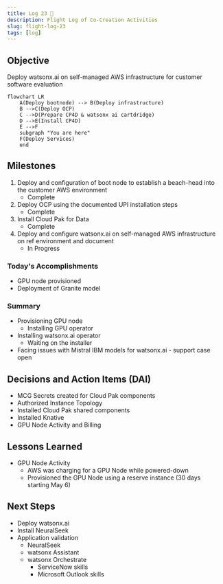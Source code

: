 ```yaml
---
title: Log 23 🛫
description: Flight Log of Co-Creation Activities
slug: flight-log-23
tags: [log]
---
```


## Objective
Deploy watsonx.ai on self-managed AWS infrastructure for customer software evaluation

```mermaid
flowchart LR
    A(Deploy bootnode) --> B(Deploy infrastructure)
    B -->C(Deploy OCP)
    C -->D(Prepare CP4D & watsonx ai cartdridge)
    D -->E(Install CP4D)
    E -->F
    subgraph "You are here"
    F(Deploy Services)
    end
```

## Milestones
1. Deploy and configuration of boot node to establish a beach-head into the customer AWS environment
    - Complete
2. Deploy OCP using the documented UPI installation steps
    - Complete
3. Install Cloud Pak for Data
    - Complete
4. Deploy and configure watsonx.ai on self-managed AWS infrastructure on ref environment and document
    - In Progress


### Today's Accomplishments
- GPU node provisioned
- Deployment of Granite model

### Summary
- Provisioning GPU node
    - Installing GPU operator
- Installing watsonx.ai operator
    - Waiting on the installer
- Facing issues with Mistral IBM models for watsonx.ai - support case open

## Decisions and Action Items (DAI)
- MCG Secrets created for Cloud Pak components
- Authorized Instance Topology
- Installed Cloud Pak shared components
- Installed Knative
- GPU Node Activity and Billing

## Lessons Learned
- GPU Node Activity
    - AWS was charging for a GPU Node while powered-down
    - Provisioned the GPU Node using a reserve instance (30 days starting May 6)

## Next Steps
- Deploy watsonx.ai
- Install NeuralSeek
- Application validation
    - NeuralSeek
    - watsonx Assistant
    - watsonx Orchestrate
        - ServiceNow skills
        - Microsoft Outlook skills
